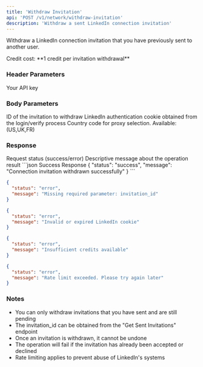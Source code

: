 ```yaml
---
title: 'Withdraw Invitation'
api: 'POST /v1/network/withdraw-invitation'
description: 'Withdraw a sent LinkedIn connection invitation'
---
```


Withdraw a LinkedIn connection invitation that you have previously sent to another user.

<Note>
  Credit cost: **1 credit per invitation withdrawal**
</Note>

### Header Parameters

<ParamField header="x-api-key" type="string" required>
  Your API key
</ParamField>

### Body Parameters

<ParamField body="invitation_id" type="string" required>
  ID of the invitation to withdraw
</ParamField>

<ParamField body="login_token" type="string" required>
  LinkedIn authentication cookie obtained from the login/verify process
</ParamField>

<ParamField body="country" type="string" default="FR">
  Country code for proxy selection. Available: (US,UK,FR)
</ParamField>

### Response

<ResponseField name="status" type="string">
  Request status (success/error)
</ResponseField>

<ResponseField name="message" type="string">
  Descriptive message about the operation result
</ResponseField>

<ResponseExample>
```json Success Response
{
  "status": "success",
  "message": "Connection invitation withdrawn successfully"
}
```

```json Error Response - Missing Parameter
{
  "status": "error",
  "message": "Missing required parameter: invitation_id"
}
```

```json Error Response - Invalid Cookie
{
  "status": "error",
  "message": "Invalid or expired LinkedIn cookie"
}
```

```json Error Response - Insufficient Credits
{
  "status": "error",
  "message": "Insufficient credits available"
}
```

```json Error Response - Rate Limit
{
  "status": "error",
  "message": "Rate limit exceeded. Please try again later"
}
```
</ResponseExample>

### Notes
- You can only withdraw invitations that you have sent and are still pending
- The invitation_id can be obtained from the "Get Sent Invitations" endpoint
- Once an invitation is withdrawn, it cannot be undone
- The operation will fail if the invitation has already been accepted or declined
- Rate limiting applies to prevent abuse of LinkedIn's systems 